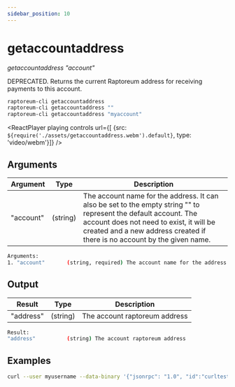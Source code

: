 ```yaml
---
sidebar_position: 10
---
```


# getaccountaddress

*getaccountaddress "account"*

DEPRECATED. Returns the current Raptoreum address for receiving payments to this account.

```bash
raptoreum-cli getaccountaddress 
raptoreum-cli getaccountaddress ""
raptoreum-cli getaccountaddress "myaccount"
```

<ReactPlayer playing controls url={[
    {src: `${require('./assets/getaccountaddress.webm').default}`, type: 'video/webm'}]} />


## Arguments

| Argument | Type | Description |
|--|--|--|
| "account" | (string) | The account name for the address. It can also be set to the empty string "" to represent the default account. The account does not need to exist, it will be created and a new address created  if there is no account by the given name.  |

```bash
Arguments:
1. "account"       (string, required) The account name for the address. It can also be set to the empty string "" to represent the default account. The account does not need to exist, it will be created and a new address created  if there is no account by the given name.
```

## Output

| Result | Type | Description |
|--|--|--|
| "address" | (string) | The account raptoreum address |

```bash
Result:
"address"          (string) The account raptoreum address
```


## Examples

```bash
curl --user myusername --data-binary '{"jsonrpc": "1.0", "id":"curltest", "method": "getaccount", "params": ["XwnLY9Tf7Zsef8gMGL2fhWA9ZmMjt4KPwG"] }' -H 'content-type: text/plain;' http://127.0.0.1:9998/
```

